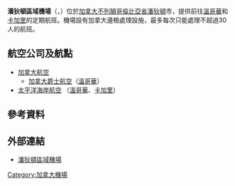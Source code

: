 {{noteTA
|1=zh-cn:潘狄頓區域機場;  zh-hk:潘狄頓區域機場; zh-tw:彭蒂克顿區域機場;
|2=zh-cn:潘狄頓;  zh-hk:潘狄頓; zh-tw:彭蒂克顿;
}}

{{Infobox Airport |
  airport_name = 潘狄頓區域機場<br/>{{lang|zh-tw|彭蒂克顿區域機場}}<br />{{lang|en|Penticton Regional Airport Airport}} |
  photo = Penticton airport.jpg |
  type = 商業<br />地區性<br />民航 |
  run by = [[加拿大運輸部|加拿大運輸部]]<br />{{lang|en|Transport Canada}}  |
  opened = 1947年 |
  city = [[潘狄頓|潘狄頓]], [[英屬哥倫比亞省|英屬哥倫比亞省]] |
  elevation = 1129呎（344米） |
  coordinates={{coord|49|27|47|N|119|36|06|W|type:airport}}|
  IATA = YYF |
  ICAO = CYYF |
  runway1_heading = 16/34 |
  runway1_feet = 6,000 |
  runway1_meter = 1,829 |
  runway1_surface = 瀝青 |
  stat_year = 2007年 |
  stat_flight = 34,665<ref name="move">[http://www.tc.gc.ca/pol/EN/Report/TP577/pdf/TP577_07.pdf Aircraft Movement Statistics: NAV CANADA Towers and Flight Service Stations: Annual Report 2007]</ref> |
}}

'''潘狄頓區域機場'''（{{lang-en|Penticton Regional Airport}}，{{airport codes|YYF|CYYF}}）位於[[加拿大|加拿大]][[不列顛哥倫比亞省|不列顛哥倫比亞省]][[潘狄頓|潘狄頓]]市，提供前往[[溫哥華|溫哥華]]和[[卡加里|卡加里]]的定期航班。機場設有加拿大邊檢處理設施，最多每次只能處理不超過30人的航班。

==航空公司及航點==

*[[加拿大航空|加拿大航空]]
**[[加拿大爵士航空|加拿大爵士航空]]（[[溫哥華|溫哥華]]）
*[[太平洋海岸航空|太平洋海岸航空]] （[[溫哥華|溫哥華]]、[[卡加里|卡加里]]）

==參考資料==
<div class="references-small">
<references />
</div>

==外部連結==
* [http://www.cyyf.ca/ 潘狄頓區域機場] {{Wayback|url=http://www.cyyf.ca/ |date=20121125031157 }} {{en icon}}



[[Category:加拿大機場|Category:加拿大機場]]